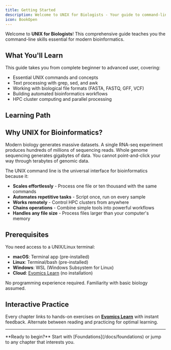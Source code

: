```yaml
---
title: Getting Started
description: Welcome to UNIX for Biologists - Your guide to command-line genomics
icon: BookOpen
---
```


Welcome to **UNIX for Biologists**! This comprehensive guide teaches you the command-line skills essential for modern bioinformatics.

## What You'll Learn

This guide takes you from complete beginner to advanced user, covering:

- Essential UNIX commands and concepts
- Text processing with grep, sed, and awk
- Working with biological file formats (FASTA, FASTQ, GFF, VCF)
- Building automated bioinformatics workflows
- HPC cluster computing and parallel processing

## Learning Path

<Cards>
  <Card
    title="Foundations"
    href="/docs/foundations"
    description="Essential commands, file systems, and UNIX philosophy"
  />
  <Card
    title="Text Processing"
    href="/docs/text-processing"
    description="Master grep, sed, awk, and command pipelines"
  />
  <Card
    title="Biological Formats"
    href="/docs/biological-formats"
    description="Work with FASTA, FASTQ, GFF, and VCF files"
  />
  <Card
    title="Advanced Topics"
    href="/docs/advanced"
    description="HPC workflows, scripting, and automation"
  />
</Cards>

## Why UNIX for Bioinformatics?

Modern biology generates massive datasets. A single RNA-seq experiment produces hundreds of millions of sequencing reads. Whole genome sequencing generates gigabytes of data. You cannot point-and-click your way through terabytes of genomic data.

The UNIX command line is the universal interface for bioinformatics because it:

- **Scales effortlessly** - Process one file or ten thousand with the same commands
- **Automates repetitive tasks** - Script once, run on every sample
- **Works remotely** - Control HPC clusters from anywhere
- **Chains operations** - Combine simple tools into powerful workflows
- **Handles any file size** - Process files larger than your computer's memory

## Prerequisites

You need access to a UNIX/Linux terminal:

- **macOS**: Terminal app (pre-installed)
- **Linux**: Terminal/bash (pre-installed)
- **Windows**: WSL (Windows Subsystem for Linux)
- **Cloud**: [Evomics Learn](https://learn.evomics.org/terminal) (no installation)

No programming experience required. Familiarity with basic biology assumed.

## Interactive Practice

Every chapter links to hands-on exercises on **[Evomics Learn](https://learn.evomics.org/terminal)** with instant feedback. Alternate between reading and practicing for optimal learning.

---

<Callout type="info">
**Ready to begin?** Start with [Foundations](/docs/foundations) or jump to any chapter that interests you.
</Callout>
